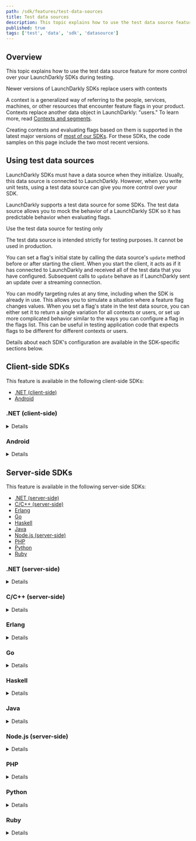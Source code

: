 ```yaml
---
path: /sdk/features/test-data-sources
title: Test data sources
description: This topic explains how to use the test data source feature for more control over your LaunchDarkly SDKs during testing.
published: true
tags: ['test', 'data', 'sdk', 'datasource']
---
```


## Overview

This topic explains how to use the test data source feature for more control over your LaunchDarkly SDKs during testing.

<Callout intent="info">
<CalloutTitle>Newer versions of LaunchDarkly SDKs replace users with contexts</CalloutTitle>
<CalloutDescription>

A context is a generalized way of referring to the people, services, machines, or other resources that encounter feature flags in your product. Contexts replace another data object in LaunchDarkly: "users." To learn more, read [Contexts and segments](/home/contexts).

Creating contexts and evaluating flags based on them is supported in the latest major versions of [most of our SDKs](/sdk). For these SDKs, the code samples on this page include the two most recent versions.

</CalloutDescription>
</Callout>

## Using test data sources

LaunchDarkly SDKs must have a data source when they initialize. Usually, this data source is connected to LaunchDarkly. However, when you write unit tests, using a test data source can give you more control over your SDK.

LaunchDarkly supports a test data source for some SDKs. The test data source allows you to mock the behavior of a LaunchDarkly SDK so it has predictable behavior when evaluating flags.

<Callout intent="alert">
<CalloutTitle>Use the test data source for testing only</CalloutTitle>
<CalloutDescription>

The test data source is intended strictly for testing purposes. It cannot be used in production.

</CalloutDescription>
</Callout>

You can set a flag's initial state by calling the data source's `update` method before or after starting the client. When you start the client, it acts as if it has connected to LaunchDarkly and received all of the test data that you have configured. Subsequent calls to `update` behave as if LaunchDarkly sent an update over a streaming connection.

You can modify targeting rules at any time, including when the SDK is already in use. This allows you to simulate a situation where a feature flag changes values. When you set a flag's state in the test data source, you can either set it to return a single variation for all contexts or users, or set up more complicated behavior similar to the ways you can configure a flag in the flags list. This can be useful in testing application code that expects flags to be different for different contexts or users.

Details about each SDK's configuration are available in the SDK-specific sections below.

## Client-side SDKs

This feature is available in the following client-side SDKs:

* [.NET (client-side)](#net-client-side)
* [Android](#android)

### .NET (client-side)

<Details summary="Expand .NET (client-side) code sample">

To configure the SDK to use a test data source:

<CodeSample>
<CSTab label=".NET SDK v3.0 (C#)">

```csharp
using LaunchDarkly.Sdk.Client.Integrations;

var td = TestData.DataSource();
// You can set any initial flag states here with td.Update

var config = Configuration.Builder("mobile-key-123abc")
    .DataSource(td)
    .Build();
var client = LdClient.Init(config, context, startWaitTime);
```

</CSTab>
<CSTab label=".NET SDK v2.x (C#)">

```csharp
using LaunchDarkly.Sdk.Client.Integrations;

var td = TestData.DataSource();
// You can set any initial flag states here with td.Update

var config = Configuration.Builder("mobile-key-123abc")
    .DataSource(td)
    .Build();
var client = LdClient.Init(config, user, startWaitTime);
```

</CSTab>
</CodeSample>

To set a flag to a specific value:

<CodeSample>
<CSTab label="C#">

```csharp
td.Update(td.Flag("flag-key-123abc").Variation(false);
```

</CSTab>
</CodeSample>

There are other ways you can configure flag behavior using a test data source. Here is an example:

<CodeSample>
<CSTab label=".NET SDK v3.0 (C#)">

```csharp
// This flag is true for the context key "context-key-123abc" and false for everyone else
td.Update(td.Flag("flag-key-456def")
    .Variation(false)
    .VariationForKey(ContextKind.Of("user"), "context-key-123abc", true));

// This flag returns the string variation "green" for contexts where the custom
// attribute "admin" has a value of true, and "red" for all other contexts.
td.Update(td.Flag("flag-key-789ghi")
    .Variations(LdValue.Of("red"), LdValue.Of("green"))
    .VariationFunc(context =>
        context.GetValue("admin").AsBool ? 1 : 0);
```

</CSTab>
<CSTab label=".NET SDK v2.x (C#)">

```csharp
// This flag is true for the user key "user-key-123abc" and false for everyone else
td.Update(td.Flag("flag-key-456def")
    .Variation(false)
    .VariationForUser("user-key-123abc", true));

// This flag returns the string variation "green" for users who have the custom
// attribute "admin" with a value of true, and "red" for everyone else.
td.Update(td.Flag("flag-key-789ghi")
    .Variations(LdValue.Of("red"), LdValue.Of("green"))
    .VariationFunc(user =>
        user.GetAttribute(UserAttribute.ForName("admin")).AsBool ? 1 : 0);
```

</CSTab>
</CodeSample>

To learn more, read [TestData](https://launchdarkly.github.io/dotnet-client-sdk/api/LaunchDarkly.Sdk.Client.Integrations.TestData.html).
</Details>

### Android

<Details summary="Expand Android code sample">

This feature is available in versions 4.0 and higher of the Android SDK.

To configure the SDK to use a test data source:

<CodeSample>
<CSTab label="Java">

```java
using com.launchdarkly.sdk.*;
using com.launchdarkly.sdk.server.*;
using com.launchdarkly.sdk.server.integrations.*;

TestData td = TestData.dataSource();
// You can set any initial flag states here with td.update

LDConfig config = new LDConfig.Builder()
  .mobileKey("mobile-key-123abc")
  .dataSource(td)
  .build();
LDClient client = LDClient.init(this.getApplication(), ldConfig, context, secondsToBlock);
```

</CSTab>
</CodeSample>

To set a flag to a specific value:

<CodeSample>
<CSTab label="Java">

```java
td.update(td.flag("flag-key-123abc").variation(false));
```

</CSTab>
</CodeSample>

There are other ways you can configure flag behavior using a test data source. Here is an example:

<CodeSample>
<CSTab label="Java">

```java
// This flag is true for the context with the key "context-key-123abc" and kind of "organization",
// and false for everyone else
td.update(td.flag("flag-key-123abc")
  .variation(false)
  .variationForKey(ContextKind.of("organization"), "context-key-123abc", true));

// This flag returns the string variation "green" for contexts who have the custom
// attribute "admin" with a value of true, and "red" for everyone else.
td.update(td.flag("flag-key-123abc")
  .variations(LDValue.of("red"), LDValue.of("green"))
  .variationFunc(context ->
    context.getValue("admin").booleanValue() ? 1 : 0));
```

</CSTab>
</CodeSample>

To learn more, read [`TestData`](https://javadoc.io/doc/com.launchdarkly/launchdarkly-android-client-sdk/latest/com/launchdarkly/sdk/android/integrations/TestData.html).
</Details>

## Server-side SDKs

This feature is available in the following server-side SDKs:

* [.NET (server-side)](#net-server-side)
* [C/C++ (server-side)](#cc-server-side)
* [Erlang](#erlang)
* [Go](#go)
* [Haskell](#haskell)
* [Java](#java)
* [Node.js (server-side)](#nodejs-server-side)
* [PHP](#php)
* [Python](#python)
* [Ruby](#ruby)

### .NET (server-side)

<Details summary="Expand .NET (server-side) code sample">

To configure the SDK to use a test data source:

<CodeSample>
<CSTab label="C#">

```csharp
using LaunchDarkly.Sdk.Server.Integrations;

var td = TestData.DataSource();
// You can set any initial flag states here with td.Update

var config = Configuration.Builder("sdk-key-123abc")
    .DataSource(td)
    .Build();
var client = new LdClient(config);
```

</CSTab>
</CodeSample>

To set a flag to a specific value:

<CodeSample>
<CSTab label=".NET SDK v7.0 (C#)">

```csharp
td.Update(td.Flag("flag-key-123abc").VariationForAll(false));
```

</CSTab>
<CSTab label=".NET SDK v6.x (C#)">

```csharp
td.Update(td.Flag("flag-key-123abc").VariationForAllUsers(false));
```

</CSTab>
</CodeSample>

There are other ways you can configure flag behavior using a test data source. Here is an example:

<CodeSample>
<CSTab label=".NET SDK v7.0 (C#)">

```csharp
// This flag is true for the context with the key "context-key-123abc" and kind of "organization",
// and false for everyone else
td.Update(td.Flag("flag-key-456def")
    .VariationForKey(ContextKind.Of("organization"), "context-key-123abc", true)
    .FallthroughVariation(false));

// This flag returns the string variation "green" for contexts that have the
// attribute "admin" with a value of true, and "red" for everyone else.
td.Update(td.Flag("flag-key-789ghi")
    .Variations(LdValue.Of("red"), LdValue.Of("green"))
    .FallthroughVariation(0)
    .IfMatch("admin", LdValue.Of(true))
    .ThenReturn(1));
```

</CSTab>
<CSTab label=".NET SDK v6.x (C#)">

```csharp
// This flag is true for the user key "user-key-123abc" and false for everyone else
td.Update(td.Flag("flag-key-456def")
    .VariationForUser("user-key-123abc", true)
    .FallthroughVariation(false));

// This flag returns the string variation "green" for users who have the custom
// attribute "admin" with a value of true, and "red" for everyone else.
td.Update(td.Flag("flag-key-789ghi")
    .Variations(LdValue.Of("red"), LdValue.Of("green"))
    .FallthroughVariation(0)
    .IfMatch(UserAttribute.ForName("admin"), LdValue.Of(true))
    .ThenReturn(1));
```

</CSTab>
</CodeSample>

To learn more, read [`TestData`](https://launchdarkly.github.io/dotnet-server-sdk/api/LaunchDarkly.Sdk.Server.Integrations.TestData.html).
</Details>

### C/C++ (server-side)

<Details summary="Expand C/C++ (server-side) code sample">

To configure the SDK to use a test data source:

<CodeSample>
<CSTab label="C/C++">

```c
#include <launchdarkly/integrations/test_data.h>

struct LDTestData *td = LDTestDataInit();

LDConfigSetDataSource(config, LDTestDataCreateDataSource(td));

// Call LDClientInit with config as usual.
```

</CSTab>
</CodeSample>

Once you are finished using the client, ensure the test data source is freed:

<CodeSample>
<CSTab label="C/C++">

```c
// After LDClientClose:
LDTestDataFree(td)
```

</CSTab>
</CodeSample>

To set a flag to a specific value:

<CodeSample>
<CSTab label="C/C++">

```c
struct LDFlagBuilder *flag = LDTestDataFlag(td, "flag-key-123abc");
LDFlagBuilderVariationForAllUsersBoolean(flag, LDBooleanTrue);
LDTestDataUpdate(td, flag);
```

</CSTab>
</CodeSample>

There are other ways you can configure flag behavior using a test data source. Here is an example:

<CodeSample>
<CSTab label="C/C++">

```c
// This flag is true for the user key "user-key-123abc"
// and false for everyone else.
struct LDFlagBuilder *flag2 = LDTestDataFlag(td, "flag-key-456def");
LDFlagBuilderVariationForUserBoolean(flag2, "user-key-123abc", LDBooleanTrue);
LDFlagBuilderFallthroughVariationBoolean(flag2, LDBooleanFalse);
LDTestDataUpdate(td, flag2);


// This flag returns the string variation "green" for
// users who have the custom attribute "admin" with a
// value of true, and "red" for everyone else.

struct LDJSON *variations = LDNewArray();
LDArrayPush(variations, LDNewText("red"));
LDArrayPush(variations, LDNewText("green"));

struct LDFlagBuilder *flag3 = LDTestDataFlag(td, "flag-key-789ghi");
LDFlagBuilderVariations(flag3, variations);
LDFlagBuilderFallthroughVariation(flag3, 0);

struct LDFlagRuleBuilder *rule = LDFlagBuilderIfMatch(flag3, "admin", LDNewBool(LDBooleanTrue));
LDFlagRuleBuilderThenReturn(rule, 1);

LDTestDataUpdate(td, flag3);
```

</CSTab>
</CodeSample>

To learn more, read [`LDTestData`](https://launchdarkly.github.io/c-server-sdk/structLDTestData.html).

</Details>

### Erlang

<Details summary="Expand Erlang code sample">

To configure the SDK to use a test data source:

<CodeSample>
<CSTab label="Erlang">

```erlang
Options = #{
  datasource => testdata,
  send_events => false,
  feature_store => ldclient_storage_map
},
ldclient:start_instance(SdkKey, Options),
```

</CSTab>
</CodeSample>

To set a flag to a specific value:

<CodeSample>
<CSTab label="Erlang SDK v2.0">

```erlang
{ok, Flag} = ldclient_testdata:flag("flag-key-123abc"),
ldclient_testdata:update(ldclient_flagbuilder:variation_for_all(true, Flag)),
```

</CSTab>
<CSTab label="Erlang SDK v1.x">

```erlang
{ok, Flag} = ldclient_testdata:flag("flag-key-123abc"),
ldclient_testdata:update(ldclient_flagbuilder:variation_for_all_users(true, Flag)),
```

</CSTab>
</CodeSample>

There are other ways you can configure flag behavior using a test data source. Here is an example:

<CodeSample>
<CSTab label="Erlang SDK v2.0">

```erlang
%% This flag is true for the context key "user-key-123abc" and false for everyone else
{ok, Flag2} = ldclient_testdata:flag("flag-key-456def"),
UpdatedFlag2 = ldclient_flagbuilder:fallthrough_variation(false,
  ldclient_flagbuilder:variation_for_context(true,  <<"user">>, <<"user-key-123abc">>, Flag2)
),

%% This flag returns the string variation "green" for contexts that have the custom
%% attribute "admin" with a value of true, and "red" for everyone else.
{ok, Flag} = ldclient_testdata:flag("flag-key-789ghi"),
UpdatedFlag = ldclient_flagbuilder:fallthrough_variation(0,
              ldclient_flagbuilder:then_return(1,
              ldclient_flagbuilder:if_match(<<"user">>, <<"admin">>, [true],
              ldclient_flagbuilder:variations([<<"red">>, <<"green">>], Flag)))),
ldclient_testdata:update(UpdatedFlag),
```

</CSTab>
<CSTab label="Erlang SDK v1.x">

```erlang
%% This flag is true for the user key "user-key-123abc" and false for everyone else
{ok, Flag2} = ldclient_testdata:flag("flag-key-456def"),
UpdatedFlag2 = ldclient_flagbuilder:fallthrough_variation(false,
  ldclient_flagbuilder:variation_for_user(<<"user-key-123abc">>, true, Flag2)),

%% This flag returns the string variation "green" for users who have the custom
%% attribute "admin" with a value of true, and "red" for everyone else.
{ok, Flag} = ldclient_testdata:flag("flag-key-789ghi"),
UpdatedFlag = ldclient_flagbuilder:fallthrough_variation(0,
              ldclient_flagbuilder:then_return(1,
              ldclient_flagbuilder:if_match(<<"admin">>, [true],
              ldclient_flagbuilder:variations([<<"red">>, <<"green">>], Flag)))),
ldclient_testdata:update(UpdatedFlag),
```

</CSTab>
</CodeSample>

</Details>

### Go

<Details summary="Expand Go code sample">

To configure the SDK to use a test data source:

<CodeSample>
<CSTab label="Go SDK v6.0">

```go
import (
    ld "github.com/launchdarkly/go-server-sdk/v6"
    "github.com/launchdarkly/go-server-sdk/v6/testhelpers/ldtestdata"
    "github.com/launchdarkly/go-sdk-common/v3/ldcontext"
    "github.com/launchdarkly/go-sdk-common/v3/ldvalue"
)

td := ldtestdata.DataSource()
// You can set any initial flag states here with td.Update

config := ld.Config{
    DataSource: td,
}
client, _ := ld.MakeCustomClient("sdk-key-123abc", config, 0)
```

</CSTab>
<CSTab label="Go SDK v5.x">

```go
import (
    ld "gopkg.in/launchdarkly/go-server-sdk.v5"
    "gopkg.in/launchdarkly/go-server-sdk.v5/testhelpers/ldtestdata"
    "gopkg.in/launchdarkly/go-sdk-common.v2/ldcontext"
    "gopkg.in/launchdarkly/go-sdk-common.v2/ldvalue"
)

td := ldtestdata.DataSource()
// You can set any initial flag states here with td.Update

config := ld.Config{
    DataSource: td,
}
client, _ := ld.MakeCustomClient("sdk-key-123abc", config, 0)
```

</CSTab>
</CodeSample>

To set a flag to a specific value:

<CodeSample>
<CSTab label="Go SDK v6.0">

```go
td.Update(td.Flag("flag-key-123abc").VariationForAll(false))
```

</CSTab>
<CSTab label="Go SDK v5.x">

```go
td.Update(td.Flag("flag-key-123abc").VariationForAllUsers(false))
```

</CSTab>
</CodeSample>

There are other ways you can configure flag behavior using a test data source. Here is an example:

<CodeSample>
<CSTab label="Go SDK v6.0">

```go
// This flag is true for the context with the key "context-key-123abc" and kind of "organization",
// and false for everyone else
td.Update(td.Flag("flag-key-456def").
    VariationForKey("organization", "context-key-123abc", true).
    FallthroughVariation(false));


// This flag returns the string variation "green" for contexts that have the
// attribute "admin" with a value of true, and "red" for everyone else.
td.Update(td.Flag("flag-key-789ghi").
    Variations(ldvalue.String("red"), ldvalue.String("green")).
    FallthroughVariationIndex(0).
    IfMatch(ldcontext.GetValue("admin"), ldvalue.Bool(true)).
    ThenReturnIndex(1));
```

</CSTab>
<CSTab label="Go SDK v5.x">

```go
// This flag is true for the user key "context-key-123abc" and false for everyone else.
td.Update(td.Flag("flag-key-456def").
    VariationForUser("user-key-123abc", true).
    FallthroughVariation(false));


// This flag returns the string variation "green" for users who have the custom
// attribute "admin" with a value of true, and "red" for everyone else.
td.Update(td.Flag("flag-key-789ghi").
    Variations(ldvalue.String("red"), ldvalue.String("green")).
    FallthroughVariationIndex(0).
    IfMatch(lduser.UserAttribute("admin"), ldvalue.Bool(true)).
    ThenReturnIndex(1));
```

</CSTab>
</CodeSample>

To learn more, read [`ldtestdata`](https://pkg.go.dev/github.com/launchdarkly/go-server-sdk/v6/testhelpers/ldtestdata).
</Details>

### Haskell

<Details summary="Expand Haskell code sample">

To configure the SDK to use a test data source:

<CodeSample>
<CSTab label="Haskell">

```haskell
import qualified LaunchDarkly.Server.Integrations.TestData as TestData

 td <- TestData.newTestData
 let config = LD.configSetDataSourceFactory (Just $ TestData.dataSourceFactory td) $ LD.makeConfig "sdk-key-123abc"
 client <- LD.makeClient config
```

</CSTab>
</CodeSample>

To set a flag to a specific value:

<CodeSample>
<CSTab label="Haskell SDK v4.0">

```haskell
TestData.update td =<< ( TestData.flag td "flag-key-123abc"
	<&> TestData.booleanFlag
	<&> TestData.variationForAll True
)
```

</CSTab>
<CSTab label="Haskell SDK v3.x">

```haskell
TestData.update td =<< ( TestData.flag td "flag-key-123abc"
    <&> TestData.booleanFlag
    <&> TestData.variationForAllUsers True
)
```

</CSTab>
</CodeSample>

There are other ways you can configure flag behavior using a test data source. Here is an example:

<CodeSample>
<CSTab label="Haskell SDK v4.0">

```haskell
-- This flag is true for the context with kind "context-kind" and key "context-key-123abc", and false for everyone else
TestData.update td =<< ( TestData.flag td "flag-key-456def"
	<&> TestData.booleanFlag
	<&> TestData.variationForKey "context-kind" "context-key-123abc" (0 :: TestData.VariationIndex)
	<&> TestData.fallthroughVariation (1 :: TestData.VariationIndex)
)

-- This flag returns the string variation "green" for contexts with kind "context-kind"
-- that have the custom attribute "admin" with a value of true, and "red" for everyone else.
TestData.update td =<< ( TestData.flag td "flag-key-456def"
	<&> TestData.variations [toJSON "red", toJSON "green"]
	<&> TestData.ifMatchContext "context-kind" "admin" [Aeson.Bool True]
	<&> TestData.thenReturn (1 :: TestData.VariationIndex)
	<&> TestData.fallthroughVariation (0 :: TestData.VariationIndex))
)
```

</CSTab>
<CSTab label="Haskell SDK v3.x">

```haskell
-- This flag is true for the user key "user-key-123abc" and false for everyone else
TestData.update td =<< ( TestData.flag td "flag-key-456def"
	<&> TestData.booleanFlag
	<&> TestData.variationForUser "user-key-123abc" (0 :: TestData.VariationIndex)
	<&> TestData.fallthroughVariation (1 :: TestData.VariationIndex)
)

-- This flag returns the string variation "green" for users who have the custom
-- attribute "admin" with a value of true, and "red" for everyone else.
TestData.update td =<< ( TestData.flag td "flag-key-456def"
	<&> TestData.variations [toJSON "red", toJSON "green"]
	<&> TestData.ifMatch "admin" [Aeson.Bool True]
	<&> TestData.thenReturn (1 :: TestData.VariationIndex)
	<&> TestData.fallthroughVariation (0 :: TestData.VariationIndex))
)
```

</CSTab>
</CodeSample>

</Details>

### Java

<Details summary="Expand Java code sample">

To configure the SDK to use a test data source:

<CodeSample>
<CSTab label="Java">

```java
using com.launchdarkly.sdk.*;
using com.launchdarkly.sdk.server.*;
using com.launchdarkly.sdk.server.integrations.*;

TestData td = TestData.dataSource();
// You can set any initial flag states here with td.update

LDConfig config = new LDConfig.Builder()
    .dataSource(td)
    .build();
LDClient client = new LDClient(sdkKey, config);
```

</CSTab>
</CodeSample>

To set a flag to a specific value:

<CodeSample>
<CSTab label="Java SDK v6.0">

```java
td.update(td.flag("flag-key-123abc").variationForAll(false));
```

</CSTab>
<CSTab label="Java SDK v5.x">

```java
td.update(td.flag("flag-key-123abc").variationForAllUsers(false));
```

</CSTab>
</CodeSample>

There are other ways you can configure flag behavior using a test data source. Here is an example:

<CodeSample>
<CSTab label="Java SDK v6.0">

```java
// This flag is true for the context with the key "context-key-123abc" and kind of "organization",
// and false for everyone else
td.update(td.flag("flag-key-123abc")
  .variationForKey(ContextKind.of("organization"), "context-key-123abc", true)
  .fallthroughVariation(false));

// This flag returns the string variation "green" for contexts who have the custom
// attribute "admin" with a value of true, and "red" for everyone else.
td.update(td.flag("flag-key-123abc")
  .variations(LDValue.of("red"), LDValue.of("green"))
  .fallthroughVariation(0)
  .ifMatch(ContextAttribute.forName("admin"), LDValue.of(true))
  .thenReturn(1));
```

</CSTab>
<CSTab label="Java SDK v5.x">

```java
// This flag is true for the user key "user-key-123abc" and false for everyone else
td.update(td.flag("flag-key-456def")
  .variationForUser("user-key-123abc", true)
  .fallthroughVariation(false));

// This flag returns the string variation "green" for users who have the custom
// attribute "admin" with a value of true, and "red" for everyone else.
td.update(td.flag("flag-key-123abc")
  .variations(LDValue.of("red"), LDValue.of("green"))
  .fallthroughVariation(0)
  .ifMatch(UserAttribute.forName("admin"), LDValue.of(true))
  .thenReturn(1));
```

</CSTab>
</CodeSample>

To learn more, read [`TestData`](https://javadoc.io/doc/com.launchdarkly/launchdarkly-java-server-sdk/latest/com/launchdarkly/sdk/server/integrations/TestData.html).
</Details>

### Node.js (server-side)

<Details summary="Expand Node.js (server-side) code sample">

To configure the SDK to use a test data source:

<CodeSample>
<CSTab label="Node.js SDK v8.x (JavaScript)">

```js
const { TestData } = require('@launchdarkly/node-server-sdk/integrations');

const td = new TestData();
testData.update(td.flag('flag-key-123abc').booleanFlag().variationForAllUsers(true));
const client = new LDClient('sdk-key-123abc', { updateProcessor: td.getFactory() });

// flags can be updated at any time:
td.update(td.flag('flag-key-456def')
    .variationForUser('user-key-123abc', true)
    .fallthroughVariation(false));

```

</CSTab>
<CSTab label="Node.js SDK v7.x and earlier (JavaScript)">

```js
const { TestData } = require('launchdarkly-node-server-sdk/integrations');

const td = TestData();
testData.update(td.flag('flag-key-123abc').booleanFlag().variationForAllUsers(true));
const client = new LDClient('sdk-key-123abc', { updateProcessor: td });

// flags can be updated at any time:
td.update(td.flag('flag-key-456def')
    .variationForUser('user-key-123abc', true)
    .fallthroughVariation(false));

```

</CSTab>
</CodeSample>

To learn more, read [`TestData`](https://launchdarkly.github.io/js-core/packages/sdk/server-node/docs/classes/integrations.TestData.html).

</Details>

### PHP

<Details summary="Expand PHP code sample">

To configure the SDK to use a test data source:

<CodeSample>
<CSTab label="PHP">

```php
require 'vendor/autoload.php';

$td = new LaunchDarkly\Integrations\TestData();
// You can set any initial flag states here with td.update

$client = new LaunchDarkly\LDClient($sdkKey, ['feature_requester' => $td]);
```

</CSTab>
</CodeSample>

To set a flag to a specific value:

<CodeSample>
<CSTab label="PHP SDK v5.0">

```php
$td->update($td->flag("flag-key-123abc")->variationForAll(false));
```

</CSTab>
<CSTab label="PHP SDK v4.x">

```php
$td->update($td->flag("flag-key-123abc")->variationForAllUsers(false));
```

</CSTab>
</CodeSample>

There are other ways you can configure flag behavior using a test data source. Here is an example:

<CodeSample>
<CSTab label="PHP SDK v5.0">

```php
// This flag is true for the context with the key "context-key-123abc" and kind of "organization",
// and false for everyone else
$td->update(
    $td->flag("flag-key-123abc")
       ->variationForKey("organization", "context-key-123abc", true)
       ->fallthroughVariation(false)
);

// This flag returns the string variation "green" for contexts that have the custom
// attribute "admin" with a value of true, and "red" for everyone else.
$td->update(
    $td->flag("flag-key-123abc")
       ->variations("red", "green")
       ->fallthroughVariation(0)
       ->ifMatch("admin", true)
       ->thenReturn(1)
);
```

</CSTab>
<CSTab label="PHP SDK v4.x">

```php
// This flag is true for the user key "user-key-123abc" and false for everyone else
$td->update(
    $td->flag("flag-key-456def")
       ->variationForUser("user-key-123abc", true)
       ->fallthroughVariation(false)
);

// This flag returns the string variation "green" for users who have the custom
// attribute "admin" with a value of true, and "red" for everyone else.
$td->update(
    $td->flag("flag-key-789ghi")
       ->variations("red", "green")
       ->fallthroughVariation(0)
       ->ifMatch("admin", true)
       ->thenReturn(1)
);
```

</CSTab>
</CodeSample>

To learn more, read [`TestData`](https://launchdarkly.github.io/php-server-sdk/classes/LaunchDarkly-Integrations-TestData.html).

</Details>

### Python

<Details summary="Expand Python code sample">

To configure the SDK to use a test data source:

<CodeSample>
<CSTab label="Python">

```python
from ldclient.integrations.test_data import TestData
from ldclient import LDClient, Config

td = TestData.data_source()
# You can set any initial flag states here with td.update
client = LDClient(config=Config(sdk_key, update_processor_class = td))
```

</CSTab>
</CodeSample>

To set a flag to a specific value:

<CodeSample>
<CSTab label="Python SDK v8.0">

```python
td.update(td.flag("flag-key-123abc").variation_for_all(True))
```

</CSTab>
<CSTab label="Python SDK v7.x">

```python
td.update(td.flag("flag-key-123abc").variation_for_all_users(True))
```

</CSTab>
</CodeSample>

There are other ways you can configure flag behavior using a test data source. Here is an example:

<CodeSample>
<CSTab label="Python SDK v8.0">

```python
# This flag is true for the context with the key "context-key-123abc" and kind
# of "organization", and false for everyone else.

td.update(
    td.flag("flag-key-456def") \
        .variation_for_key("organization", "context-key-123abc", True) \
        .fallthrough_variation(False)
)

# This flag returns the string variation "green" for contexts of the kind "user"
# who have the custom attribute "admin" with a value of true, and "red" for
# everyone else.
td.update(
    td.flag("flag-key-789ghi") \
        .variations("red", "green")
        .fallthrough_variation(0)
        .if_match_context("user", "admin", True)
        .then_return(1)
)
```

</CSTab>
<CSTab label="Python SDK v7.x">

```python
# This flag is true for the user key "user-key-123abc" and false for everyone else.
td.update(
    td.flag("flag-key-456def") \
        .variation_for_user("user-key-123abc", True)
        .fallthrough_variation(False)
)

# This flag returns the string variation "green" for users who have the custom
# attribute "admin" with a value of true, and "red" for everyone else.
td.update(
    td.flag("flag-key-789ghi") \
        .variations("red", "green") \
        .fallthrough_variation(0) \
        .if_match("admin", True) \
        .then_return(1)
)
```

</CSTab>
</CodeSample>

To learn more, read [`TestData`](https://launchdarkly-python-sdk.readthedocs.io/en/latest/api-testing.html#ldclient-integrations-test-data-module).
</Details>


### Ruby

<Details summary="Expand Ruby code sample">

To configure the SDK to use a test data source:

<CodeSample>
<CSTab label="Ruby">

```ruby
require 'ldclient-rb'

td = LaunchDarkly::Integrations::TestData.data_source
# You can set any initial flag states here with td.update

config = LaunchDarkly::Config.new(data_source = td)
client = LaunchDarkly::LDClient.new(sdk_key, config)
```

</CSTab>
</CodeSample>

To set a flag to a specific value:

<CodeSample>
<CSTab label="Ruby SDK v7.0">

```ruby
td.update(td.flag("flag-key-123abc").variation_for_all(false))
```

</CSTab>
<CSTab label="Ruby SDK v6.x">

```ruby
td.update(td.flag("flag-key-123abc").variation_for_all_users(false))
```

</CSTab>
</CodeSample>

There are other ways you can configure flag behavior using a test data source. Here is an example:

<CodeSample>
<CSTab label="Ruby SDK v7.0">

```ruby
# This flag is true for the context key "context-key-123abc" and false for everyone else
td.update(td.flag("flag-key-456def").
    variation_for_user("context-key-123abc", true).
    fallthrough_variation(false))

# This flag returns the string variation "green" for contexts who have the custom
# attribute "admin" with a value of true, and "red" for everyone else.
td.update(td.flag("flag-key-789ghi").
    variations("red", "green").
    fallthrough_variation(0).
    if_match_context("user", "admin", true).then_return(1))
```

</CSTab>
<CSTab label="Ruby SDK v6.x">

```ruby
# This flag is true for the user key "user-key-123abc" and false for everyone else
td.update(td.flag("flag-key-456def").
    variation_for_user("user-key-123abc", true).
    fallthrough_variation(false))

# This flag returns the string variation "green" for users who have the custom
# attribute "admin" with a value of true, and "red" for everyone else.
td.update(td.flag("flag-key-789ghi").
    variations("red", "green").
    fallthrough_variation(0).
    if_match("admin", true).then_return(1))
```

</CSTab>
</CodeSample>

To learn more, read [`TestData`](https://launchdarkly.github.io/ruby-server-sdk/LaunchDarkly/Integrations/TestData.html).
</Details>
